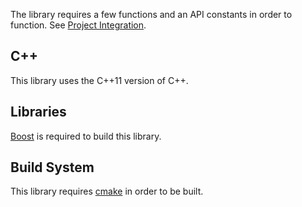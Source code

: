 The library requires a few functions and an API constants in order to function.
See [[C++ SDK Project Integration|Project Integration]].

== C++ ==

This library uses the C++11 version of C++.

== Libraries ==

[http://www.boost.org/ Boost] is required to build this library.

== Build System ==

This library requires [http://www.cmake.org/ cmake] in order to be built.
